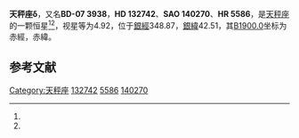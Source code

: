 {{Starbox begin
| name = 天秤座δ
}}
{{Starbox observe
| epoch = [[J2000.0|J2000.0]]
| constell = [[天秤座|天秤座]]<ref name=SIMBAD>{{cite web
 | url=http://simbad.u-strasbg.fr/simbad/sim-id?Ident=HR+5586
 | title =Pulsating variable Star
 | publisher=Centre de Données astronomiques de Strasbourg
 | work=SIMBAD
 | accessdate=2012-07-13}}</ref><ref name=DATA>{{cite web
 | url=http://vizier.u-strasbg.fr/viz-bin/VizieR-5?-out.add=.&-source=5050&-corr=PK=HR&-out.max=9999&HR=5586
 | title=VizieR Detailed Page
 | accessdate=2012-07-13
 | archive-date=2016-03-05
 | archive-url=https://web.archive.org/web/20160305001432/http://vizier.u-strasbg.fr/viz-bin/VizieR-5?-out.add=.&-source=5050&-corr=PK=HR&-out.max=9999&HR=5586
 | dead-url=no
 }}</ref>
| 星官 = 
| ra = {{RA|15|0|58.4}}<ref name=SIMBAD /><ref name=DATA />
| dec = {{DEC|-8|31|8}}<ref name=SIMBAD /><ref name=DATA />
| appmag_v = 4.92<ref name=SIMBAD /><ref name=DATA />
}}
{{Starbox character
| class = B9.5V<ref name=SIMBAD /><ref name=DATA />
| b-v = 0<ref name=SIMBAD /><ref name=DATA />
| u-b = -0.1<ref name=SIMBAD /><ref name=DATA />
| r-i = 0.01<ref name=SIMBAD /><ref name=DATA />
| variable = 
}}
{{Starbox astrometry
| radial_v = -0.1
| prop_mo_ra = -39
| parallax = 0.02
| p_error = 
}}
{{Starbox catalog
| names =BD-07 3938，[[SAO星表|SAO]] 140270，[[HD星表|HD]] 132742，[[HR星表|HR]] 5586}}
{{Starbox reference |Simbad=HR+5586}}
{{Starbox end}}

'''天秤座δ'''，又名'''BD-07 3938'''，'''HD 132742'''、'''SAO 140270'''、'''HR 5586'''，是[[天秤座|天秤座]]的一颗恒星<ref name=SIMBAD /><ref name=DATA />，视星等为4.92，位于[[銀道座標系|銀經]]348.87，[[銀道座標系|銀緯]]42.51，其[[B1900.0|B1900.0]]坐标为赤經{{RA|14|55|37.7}}，赤緯{{DEC|-8|42.51|20}}。

== 参考文献 ==
{{reflist}}

{{star-stub}}

{{天秤座恒星}}
[[Category:天秤座|Category:天秤座]]
[[Category:HD和HDE天體|132742]]
[[Category:HR天體|5586]]
[[Category:SAO天體|140270]]